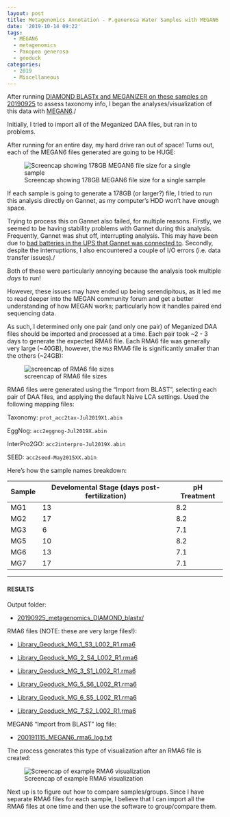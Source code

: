 ```yaml
---
layout: post
title: Metagenomics Annotation - P.generosa Water Samples with MEGAN6
date: '2019-10-14 09:22'
tags:
  - MEGAN6
  - metagenomics
  - Panopea generosa
  - geoduck
categories:
  - 2019
  - Miscellaneous
---
```

After running [DIAMOND BLASTx and MEGANIZER on these samples on 20190925](https://robertslab.github.io/sams-notebook/posts/2019-09-25-Metagenomics-Annotation---P.generosa-Water-Samples-Using-DIAMOND-BLASTx-on-Mox/) to assess taxonomy info, I began the analyses/visualization of this data with [MEGAN6](https://uni-tuebingen.de/fakultaeten/mathematisch-naturwissenschaftliche-fakultaet/fachbereiche/informatik/lehrstuehle/algorithms-in-bioinformatics/software/megan6/)./


Initially, I tried to import all of the Meganized DAA files, but ran in to  problems.

After running for an entire day, my hard drive ran out of space! Turns out, each of the MEGAN6 files generated are going to be HUGE:

![Screencap showing 178GB MEGAN6 file size for a single sample](https://github.com/RobertsLab/sams-notebook/blob/master/images/screencaps/20191014_metagenomics_MEGAN6_filesize.png?raw=true)

If each sample is going to generate a 178GB (or larger?) file, I tried to run this analysis directly on Gannet, as my computer's HDD won't have enough space.

Trying to process this on Gannet also failed, for multiple reasons. Firstly, we seemed to be having stability problems with Gannet during this analysis. Frequently, Gannet was shut off, interrupting analysis. This may have been due to [bad batteries in the UPS that Gannet was connected to](https://robertslab.github.io/sams-notebook/posts/2019-10-22-Lab-Maintenance---Cluster-UPS-Battery-Replacement/). Secondly, despite the interruptions, I also encountered a couple of I/O errors (i.e. data transfer issues)./

Both of these were particularly annoying because the analysis took multiple _days_ to  run!

However, these issues may have ended up being serendipitous, as it led me to read deeper into the MEGAN community forum and get a better understanding of how MEGAN works; particularly how it handles paired end sequencing data.

As such, I determined only one pair (and only one pair) of Meganized DAA files should be imported and processed at a time. Each pair took ~2 - 3 days to generate the expected RMA6 file. Each RMA6 file was generally very large (~40GB), however, the `MG3` RMA6 file is significantly smaller than the others (~24GB):

![screencap of RMA6 file sizes](https://github.com/RobertsLab/sams-notebook/blob/master/images/screencaps/20191014_metagenomics_MEGAN6_filesize-01.png?raw=true)

RMA6 files were generated using the "Import from BLAST", selecting each pair of DAA files, and applying the default Naive LCA settings. Used the following mapping files:

Taxonomy: `prot_acc2tax-Jul2019X1.abin`

EggNog: `acc2eggnog-Jul2019X.abin`

InterPro2GO: `acc2interpro-Jul2019X.abin`

SEED: `acc2seed-May2015XX.abin`

Here's how the sample names breakdown:

| Sample | Develomental Stage (days post-fertilization) | pH Treatment |
|--------|-------------------------|--------------|
| MG1    | 13                      | 8.2          |
| MG2    | 17                      | 8.2          |
| MG3    | 6                       | 7.1          |
| MG5    | 10                      | 8.2          |
| MG6    | 13                      | 7.1          |
| MG7    | 17                      | 7.1          |


---

#### RESULTS

Output folder:

- [20190925_metagenomics_DIAMOND_blastx/](https://gannet.fish.washington.edu/Atumefaciens/20190925_metagenomics_DIAMOND_blastx/)

RMA6 files (NOTE: these are very large files!):

- [Library_Geoduck_MG_1_S3_L002_R1.rma6](https://gannet.fish.washington.edu/Atumefaciens/20190925_metagenomics_DIAMOND_blastx/Library_Geoduck_MG_1_S3_L002_R1.rma6)

- [Library_Geoduck_MG_2_S4_L002_R1.rma6](https://gannet.fish.washington.edu/Atumefaciens/20190925_metagenomics_DIAMOND_blastx/Library_Geoduck_MG_2_S4_L002_R1.rma6)

- [Library_Geoduck_MG_3_S1_L002_R1.rma6](https://gannet.fish.washington.edu/Atumefaciens/20190925_metagenomics_DIAMOND_blastx/Library_Geoduck_MG_3_S1_L002_R1.rma6)

- [Library_Geoduck_MG_5_S6_L002_R1.rma6](https://gannet.fish.washington.edu/Atumefaciens/20190925_metagenomics_DIAMOND_blastx/Library_Geoduck_MG_5_S6_L002_R1.rma6)

- [Library_Geoduck_MG_6_S5_L002_R1.rma6](https://gannet.fish.washington.edu/Atumefaciens/20190925_metagenomics_DIAMOND_blastx/Library_Geoduck_MG_6_S5_L002_R1.rma6)

- [Library_Geoduck_MG_7_S2_L002_R1.rma6](https://gannet.fish.washington.edu/Atumefaciens/20190925_metagenomics_DIAMOND_blastx/Library_Geoduck_MG_7_S2_L002_R1.rma6)

MEGAN6 "Import from BLAST" log file:

- [200191115_MEGAN6_rma6_log.txt](https://gannet.fish.washington.edu/Atumefaciens/20190925_metagenomics_DIAMOND_blastx/200191115_MEGAN6_rma6_log.txt)

The process generates this type of visualization after an RMA6 file is created:

![Screencap of example RMA6 visualization](https://github.com/RobertsLab/sams-notebook/blob/master/images/screencaps/20191014_metagenomics_MEGAN6_output_example.png?raw=true)


Next up is to figure out how to compare samples/groups. Since I have separate RMA6 files for each sample, I believe that I can import all the RMA6 files at one time and then use the software to group/compare them.
